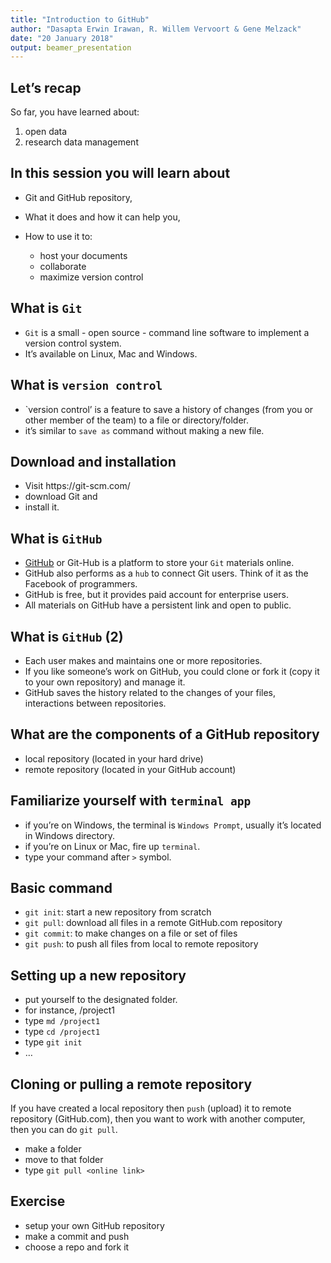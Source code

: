```yaml
---
title: "Introduction to GitHub"
author: "Dasapta Erwin Irawan, R. Willem Vervoort & Gene Melzack"
date: "20 January 2018"
output: beamer_presentation
---
```


## Let's recap

So far, you have learned about:

1. open data
2. research data management

## In this session you will learn about

- Git and GitHub repository,
- What it does and how it can help you, 
- How to use it to:

    - host your documents 
    - collaborate 
    - maximize version control

## What is `Git`

- `Git` is a small - open source - command line software to implement a version control system. 
- It's available on Linux, Mac and Windows. 

## What is `version control`

- `version control' is a feature to save a history of changes (from you or other member of the team) to a file or directory/folder. 
- it's similar to `save as` command without making a new file.

## Download and installation

- Visit https://git-scm.com/ 
- download Git and
- install it.

## What is `GitHub`

- [GitHub](github.com) or Git-Hub is a platform to store your `Git` materials online.
- GitHub also performs as a `hub` to connect Git users. Think of it as the Facebook of programmers.
- GitHub is free, but it provides paid account for enterprise users.
- All materials on GitHub have a persistent link and open to public. 

## What is `GitHub` (2)

- Each user makes and maintains one or more repositories.
- If you like someone's work on GitHub, you could clone or fork it (copy it to your own repository) and manage it.
- GitHub saves the history related to the changes of your files, interactions between repositories.

## What are the components of a GitHub repository

- local repository (located in your hard drive)
- remote repository (located in your GitHub account)

## Familiarize yourself with `terminal app`

- if you're on Windows, the terminal is `Windows Prompt`, usually it's located in Windows directory.
- if you're on Linux or Mac, fire up `terminal`.
- type your command after `>` symbol.

## Basic command

- `git init`: start a new repository from scratch
- `git pull`: download all files in a remote GitHub.com repository
- `git commit`: to make changes on a file or set of files 
- `git push`: to push all files from local to remote repository

## Setting up a new repository

- put yourself to the designated folder.
- for instance, /project1
- type `md /project1`
- type `cd /project1`
- type `git init`
- ...

## Cloning or pulling a remote repository

If you have created a local repository then `push` (upload) it to remote repository (GitHub.com), then you want to work with another computer, then you can do `git pull`.

- make a folder
- move to that folder
- type `git pull <online link>`





## Exercise

- setup your own GitHub repository 
- make a commit and push 
- choose a repo and fork it











